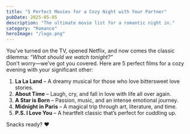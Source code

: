 ```yaml
---
title: "5 Perfect Movies for a Cozy Night with Your Partner"
pubDate: 2025-05-05
description: "The ultimate movie list for a romantic night in."
category: "Romance"
heroImage: "/logo.png"
---
```


You've turned on the TV, opened Netflix, and now comes the classic dilemma: *“What should we watch tonight?”*  
Don't worry—we’ve got you covered. Here are 5 perfect films for a cozy evening with your significant other:

1. **La La Land** – A dreamy musical for those who love bittersweet love stories.
2. **About Time** – Laugh, cry, and fall in love with life all over again.
3. **A Star is Born** – Passion, music, and an intense emotional journey.
4. **Midnight in Paris** – A magical trip through art, literature, and time.
5. **P.S. I Love You** – A heartfelt classic that’s perfect for cuddling up.

Snacks ready? ❤️

